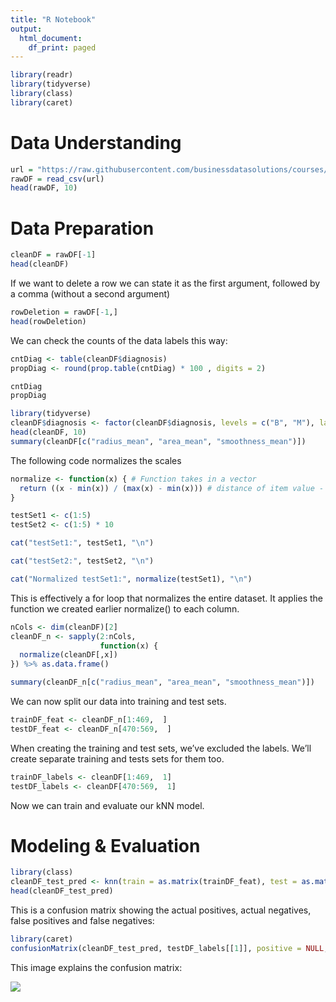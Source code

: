 ```yaml
---
title: "R Notebook"
output:
  html_document:
    df_print: paged
---
```


```r
library(readr)
library(tidyverse)
library(class)
library(caret)
```

# Data Understanding

```r
url = "https://raw.githubusercontent.com/businessdatasolutions/courses/main/data%20mining/gitbook/datasets/breastcancer.csv"
rawDF = read_csv(url)
head(rawDF, 10)
```

# Data Preparation

```r
cleanDF = rawDF[-1]
head(cleanDF)
```

If we want to delete a row we can state it as the first argument, followed by a comma (without a second argument)

```r
rowDeletion = rawDF[-1,]
head(rowDeletion)
```


We can check the counts of the data labels this way:

```r
cntDiag <- table(cleanDF$diagnosis)
propDiag <- round(prop.table(cntDiag) * 100 , digits = 2)

cntDiag
propDiag
```
```r
library(tidyverse)
cleanDF$diagnosis <- factor(cleanDF$diagnosis, levels = c("B", "M"), labels = c("Benign", "Malignant")) %>% relevel("Malignant")
head(cleanDF, 10)
summary(cleanDF[c("radius_mean", "area_mean", "smoothness_mean")])
```


The following code normalizes the scales

```r
normalize <- function(x) { # Function takes in a vector
  return ((x - min(x)) / (max(x) - min(x))) # distance of item value - minimum vector value divided by the range of all vector values
}

testSet1 <- c(1:5)
testSet2 <- c(1:5) * 10

cat("testSet1:", testSet1, "\n")

cat("testSet2:", testSet2, "\n")

cat("Normalized testSet1:", normalize(testSet1), "\n")
```
This is effectively a for loop that normalizes the entire dataset. It applies the function we created earlier normalize() to each column.
```r
nCols <- dim(cleanDF)[2]
cleanDF_n <- sapply(2:nCols, 
                    function(x) {
  normalize(cleanDF[,x])
}) %>% as.data.frame()

summary(cleanDF_n[c("radius_mean", "area_mean", "smoothness_mean")])
```
We can now split our data into training and test sets.
```r
trainDF_feat <- cleanDF_n[1:469,  ]
testDF_feat <- cleanDF_n[470:569,  ]
```

When creating the training and test sets, we’ve excluded the labels. We’ll create separate training and tests sets for them too.

```r
trainDF_labels <- cleanDF[1:469,  1]
testDF_labels <- cleanDF[470:569,  1]
```

Now we can train and evaluate our kNN model.

# Modeling & Evaluation

```r
library(class)
cleanDF_test_pred <- knn(train = as.matrix(trainDF_feat), test = as.matrix(testDF_feat), cl = as.matrix(trainDF_labels), k = 21)
head(cleanDF_test_pred)
```

This is a confusion matrix showing the actual positives, actual negatives, false positives and false negatives:
```r
library(caret)
confusionMatrix(cleanDF_test_pred, testDF_labels[[1]], positive = NULL, dnn = c("Prediction", "True"))
```
This image explains the confusion matrix:

<img src="https://businessdatasolutions.github.io/courses/data%20mining/gitbook/book-output/images/diffusion.png">